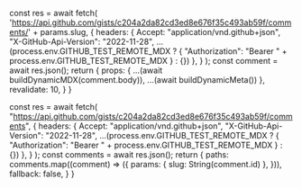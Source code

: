 
  const res = await fetch(
    'https://api.github.com/gists/c204a2da82cd3ed8e676f35c493ab59f/comments/' + params.slug,
    {
      headers: {
        Accept: "application/vnd.github+json",
        "X-GitHub-Api-Version": "2022-11-28",
        ...(process.env.GITHUB_TEST_REMOTE_MDX ? { "Authorization": "Bearer " + process.env.GITHUB_TEST_REMOTE_MDX } : {})
      },
    }
  );
  const comment = await res.json();
  return {
    props: {
      ...(await buildDynamicMDX(comment.body)),
      ...(await buildDynamicMeta())
    },
    revalidate: 10,
  }
}

  const res = await fetch(
    "https://api.github.com/gists/c204a2da82cd3ed8e676f35c493ab59f/comments",
    {
      headers: {
        Accept: "application/vnd.github+json",
        "X-GitHub-Api-Version": "2022-11-28",
        ...(process.env.GITHUB_TEST_REMOTE_MDX ? { "Authorization": "Bearer " + process.env.GITHUB_TEST_REMOTE_MDX } : {})
      },
    }
  );
  const comments = await res.json();
  return {
    paths: comments.map((comment) => ({
      params: { slug: String(comment.id) },
    })),
    fallback: false,
  }
}

<RemoteContent/>
